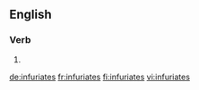 ==English==

===Verb===
{{head|en|verb form}}

# {{en-third-person singular of|infuriate}}

[[de:infuriates]]
[[fr:infuriates]]
[[fi:infuriates]]
[[vi:infuriates]]